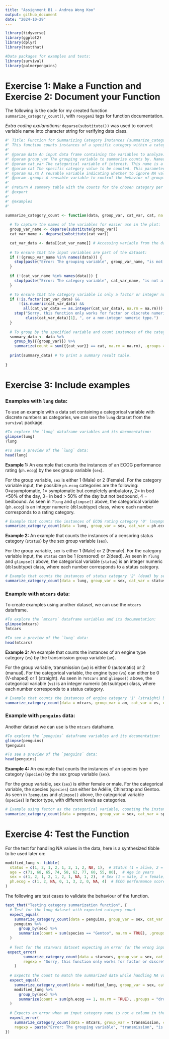 ```yaml
---
title: "Assignment B1 - Andrea Wong Koo"
output: github_document
date: "2024-10-29"
---
```


``` r

library(tidyverse)
library(ggplot2)
library(dplyr)
library(testthat)

#Data packages for examples and tests:
library(survival)
library(palmerpenguins)
```


# Exercise 1: Make a Function and Exercise 2: Document your Function

The following is the code for my created function `summarize_category_count()`, with `roxygen2` tags for function documentation.

_Extra coding explanations:_ `deparse(substitute())` was used to convert variable name into character string for verifying data class.

``` r

#' Title: Function for Summarizing Category Instances (summarize_category_count())
#' This function counts instances of a specific category within a categorical variable, grouped by a group variable. It supports both factor and discrete numeric variable types, and displays the results in a summary table. 
#' 
#' @param data An input data frame containing the variables to analyze.
#' @param group_var The grouping variable to summarize counts by. Named this way to clarify its role in grouping.
#' @param cat_var The categorical variable of interest. This name is a concise reference to "category variable".
#' @param cat The specific category value to be counted. This parameter directly refers to the target category.
#' @param na.rm A reusable variable indicating whether to ignore NA values in the data. Defined globally to allow flexibility in handling missing values, while reducing redundancy.
#' @param .groups A reusable variable to control the behavior of grouping (e.g., "drop"), as in `dplyr::summarize()`. Defined globally to allow flexibility and reduce redundancy if changing its assignment.
#'
#' @return A summary table with the counts for the chosen category per group.
#' @export
#'
#' @examples
#' 

summarize_category_count <- function(data, group_var, cat_var, cat, na.rm = TRUE, .groups = "drop") {
  
  # To capture the names of the variables for easier use in the plot: 
  group_var_name <- deparse(substitute(group_var)) 
  cat_var_name <- deparse(substitute(cat_var))

  cat_var_data <- data[[cat_var_name]] # Accessing variable from the data
  
  # To ensure that the input variables are part of the dataset:  
  if (!(group_var_name %in% names(data))) {
    stop(paste("Error: The grouping variable", group_var_name, "is not a column in the dataset.")) 
  }
  
  if (!(cat_var_name %in% names(data))) {
    stop(paste("Error: The category variable", cat_var_name, "is not a column in the dataset."))
  }

  # To ensure that the category variable is only a factor or integer numeric type:
  if (!is.factor(cat_var_data) && 
      !(is.numeric(cat_var_data) && 
        all(cat_var_data == as.integer(cat_var_data), na.rm = na.rm))) {
    stop("Sorry, this function only works for factor or discrete numeric (integer) variables. You have provided an object of class: ", 
         class(cat_var_data)[1], ", or a non-integer numeric type.") 
  }
    
  # To group by the specified variable and count instances of the category: 
  summary_data <- data %>% 
    group_by({{group_var}}) %>% 
    summarize(count = sum({{cat_var}} == cat, na.rm = na.rm), .groups = .groups)
    
  print(summary_data) # To print a summary result table. 
  
}

```

# Exercise 3: Include examples

### Examples with `lung` data: 

To use an example with a data set containing a categorical variable with discrete numbers as categories, we can use the `lung` dataset from the `survival` package.

``` r
#To explore the `lung` dataframe variables and its documentation: 
glimpse(lung)
?lung
```

``` r
#To see a preview of the `lung` data:
head(lung)

```


**Example 1:** An example that counts the instances of an ECOG performance rating (`ph.ecog`) by the sex group variable (`sex`). 

For the group variable, `sex` is either 1 (Male) or 2 (Female).
For the category variable input, the possible `ph.ecog` categories are the following: 0=asymptomatic, 1= symptomatic but completely ambulatory, 2= in bed <50% of the day, 3= in bed > 50% of the day but not bedbound, 4 = bedbound. As seen in `?lung` and `glimpse()` above, the categorical variable (`ph.ecog`) is an integer numeric (`dbl`subtype) class, where each number corresponds to a rating category. 
``` r
# Example that counts the instances of ECOG rating category '0' (asymptomatic) by sex: 
summarize_category_count(data = lung, group_var = sex, cat_var = ph.ecog, cat = 0) 
```

**Example 2:** An example that counts the instances of a censoring status category (`status`) by the sex group variable (`sex`). 

For the group variable, `sex` is either 1 (Male) or 2 (Female).
For the category variable input, the `status` can be 1 (censored) or 2(dead). As seen in `?lung` and `glimpse()` above, the categorical variable (`status`) is an integer numeric (`dbl`subtype) class, where each number corresponds to a status category. 
``` r
# Example that counts the instances of status category '2' (dead) by sex: 
summarize_category_count(data = lung, group_var = sex, cat_var = status, cat = 2) 

```


### Example with `mtcars` data: 

To create examples using another dataset, we can use the `mtcars` dataframe.

``` r
#To explore the `mtcars` dataframe variables and its documentation: 
glimpse(mtcars)
?mtcars
```

``` r
#To see a preview of the `lung` data:
head(mtcars)

```

**Example 3:** An example that counts the instances of an engine type category (`vs`) by the transmission group variable (`am`). 

For the group variable, transmission (`am`) is either 0 (automatic) or 2 (manual).
For the categorical variable, the engine type (`vs`) can either be 0 (V-shaped) or 1 (straight).  As seen in `?mtcars` and `glimpse()` above, the categorical variable (`vs`) is an integer numeric (`dbl`subtype) class, where each number corresponds to a status category.

``` r
# Example that counts the instances of engine category '1' (straight) by transmission type:
summarize_category_count(data = mtcars, group_var = am, cat_var = vs, cat = 1)  
```

### Example with `penguins` data: 

Another dataset we can use is the `mtcars` dataframe.

``` r
#To explore the `penguins` dataframe variables and its documentation: 
glimpse(penguins)
?penguins
```

``` r
#To see a preview of the `penguins` data:
head(penguins)

```

**Example 4:** An example that counts the instances of an species type category (`species`) by the sex group variable (`sex`). 

For the group variable, sex (`sex`) is either female or male.
For the categorical variable, the species (`species`) can either be Adélie, Chinstrap and Gentoo. As seen in `?penguins` and `glimpse()` above, the categorical variable (`species`) is factor type, with different levels as categories.

``` r
# Example using factor as the categorical variable, counting the instances of the species category "Gentoo" by sex: 
summarize_category_count(data = penguins, group_var = sex, cat_var = species, cat = "Gentoo")

```


# Exercise 4: Test the Function

For the test for handling NA values in the data, here is a synthesized tibble to be used later on: 
``` r
modified_lung <- tibble(
  status = c(1, 2, 1, 2, 1, 2, 1, 2, NA, 1),  # Status (1 = alive, 2 = dead)
  age = c(71, 68, 65, 74, 58, 62, 77, 60, 55, 80),  # Age in years
  sex = c(1, 2, 1, 2, 1, 2, 1, NA, 1, 2),  # Sex (1 = male, 2 = female)
  ph.ecog = c(1, 2, NA, 0, 1, 3, 2, 0, NA, 4)  # ECOG performance scores
)

```

The following are test cases to validate the behaviour of the function.
``` r
test_that("Testing category summarization function", {
  # Test for the lung dataset with expected category count
  expect_equal(
    summarize_category_count(data = penguins, group_var = sex, cat_var = species, cat = "Gentoo"), 
    penguins %>%
      group_by(sex) %>%
      summarize(count = sum(species == "Gentoo", na.rm = TRUE), .groups = "drop")
  )
  
  # Test for the starwars dataset expecting an error for the wrong input type (decimal instead of integer):
 expect_error(
        summarize_category_count(data = starwars, group_var = sex, cat_var = birth_year, cat = 41.9), 
        regexp = "Sorry, this function only works for factor or discrete numeric \\(integer\\) variables\\. You have provided an object of class: numeric, or a non-integer numeric type."
    )
 
  # Expects the count to match the summarized data while handling NA values
  expect_equal(
    summarize_category_count(data = modified_lung, group_var = sex, cat_var = ph.ecog, cat = 1, na.rm = TRUE), 
    modified_lung %>%
      group_by(sex) %>%
      summarize(count = sum(ph.ecog == 1, na.rm = TRUE), .groups = "drop")
  ) 
  
  # Expects an error when an input category name is not a column in the data set:
  expect_error(
    summarize_category_count(data = mtcars, group_var = transmission, cat_var = vs, cat = 1),
    regexp = paste("Error: The grouping variable", "transmission", "is not a column in the dataset."))
})



```





